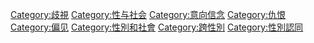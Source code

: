 [[Category:歧視|Category:歧視]]
[[Category:性与社会|Category:性与社会]]
[[Category:意向信念|Category:意向信念]]
[[Category:仇恨|Category:仇恨]]
[[Category:偏见|Category:偏见]]
[[Category:性別和社會|Category:性別和社會]]
[[Category:跨性別|Category:跨性別]]
[[Category:性別認同|Category:性別認同]]